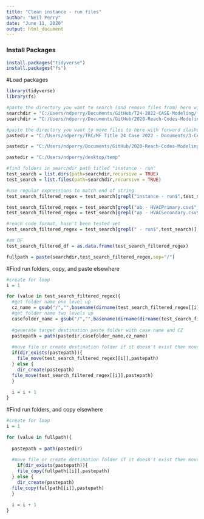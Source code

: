 ```yaml
---
title: "Clean instance - run files"
author: "Neil Perry"
date: "June 11, 2020"
output: html_document
---
```


### Install Packages
```r
install.packages("tidyverse")
install.packages("fs")

```

#Load packages
```r
library(tidyverse)
library(fs)
```

```r
#paste the directory you want to search (and remove files from) here with forward slashes
searchdir = "C:/Users/ndperry/Documents/GitHub/T24-2022-CASE-Modeling/framework/analysis/hrmf-alt"
searchdir = "C:/Users/ndperry/Documents/GitHub/2020-Reach-Codes-Modeling/framework/analysis/hrmf-alt"

#paste the directory you want to move files to here with forward slashes
pastedir = "C:/Users/ndperry/TRC/MF Title 24 Case 2022 - Documents/3-CASE Development/Modelkit files/NP Run files"

pastedir = "C:/Users/ndperry/Documents/GitHub/2020-Reach-Codes-Modeling/framework/autosizing/high-rise"

pastedir = "C:/Users/ndperry/desktop/temp"

#find folders in searchdir path titled "instance - run"
test_search = list.dirs(path=searchdir,recursive = TRUE)
test_search = list.files(path=searchdir,recursive = TRUE)

#use regular expressions to match end of string
test_search_filtered_regex = test_search[grepl("instance - run$",test_search)]

test_search_filtered_regex = test_search[grepl("ab - HVACPrimary.csv$",test_search)]
test_search_filtered_regex = test_search[grepl("ap - HVACSecondary.csv$",test_search)]

#reach code format, hasn't been tested yet
test_search_filtered_regex = test_search[grepl(" - run$",test_search)]

#as DF
test_search_filtered_df = as.data.frame(test_search_filtered_regex)

fullpath = paste(searchdir,test_search_filtered_regex,sep="/")
```


#Find run folders, copy, and paste elsewhere
```r

#create for loop 
i = 1

for (value in test_search_filtered_regex){
  #get folder name one level up
  cz_name = gsub("/","",basename(dirname(test_search_filtered_regex[[i]])))
  #get folder name two levels up
  casefolder_name = gsub("/","",basename(dirname(dirname(test_search_filtered_regex[[i]]))))
  
  #generate target destination paste folder with case name and CZ
  pastepath = path(pastedir,casefolder_name,cz_name)
  
  #move file or create destination folder if it doesn't exist then move
  if(dir_exists(pastepath)){
    file_move(test_search_filtered_regex[[i]],pastepath)
  } else {
    dir_create(pastepath)
  file_move(test_search_filtered_regex[[i]],pastepath)
  }
  
  i = i + 1
}


```

#Find run folders, and copy elsewhere
```r

#create for loop 
i = 1

for (value in fullpath){
  
  pastepath = path(pastedir)
  
  #move file or create destination folder if it doesn't exist then move
    if(dir_exists(pastepath)){
    file_copy(fullpath[[i]],pastepath)
  } else {
    dir_create(pastepath)
  file_copy(fullpath[[i]],pastepath)
  }
  
  i = i + 1
}


```